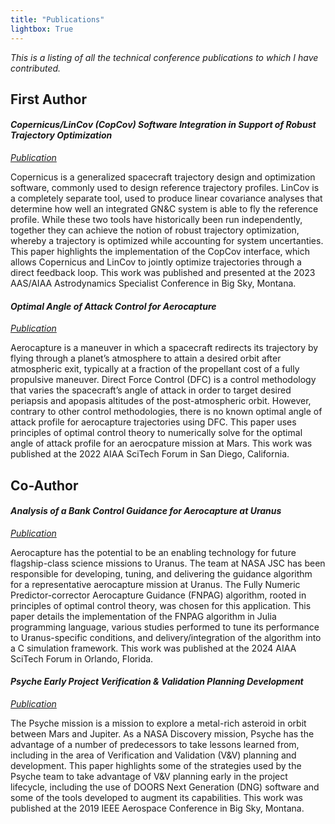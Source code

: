 ```yaml
---
title: "Publications"
lightbox: True
---
```


_This is a listing of all the technical conference publications to which I have contributed._

## First Author

#### _Copernicus/LinCov (CopCov) Software Integration in Support of Robust Trajectory Optimization_

[_Publication_](https://ntrs.nasa.gov/citations/20230010563)

Copernicus is a generalized spacecraft trajectory design and optimization software, commonly used to design reference trajectory profiles. LinCov is a completely separate tool, used to produce linear covariance analyses that determine how well an integrated GN&C system is able to fly the reference profile. While these two tools have historically been run independently, together they can achieve the notion of robust trajectory optimization, whereby a trajectory is optimized while accounting for system uncertanties. This paper highlights the implementation of the CopCov interface, which allows Copernicus and LinCov to jointly optimize trajectories through a direct feedback loop. This work was published and presented at the 2023 AAS/AIAA Astrodynamics Specialist Conference in Big Sky, Montana. 

#### _Optimal Angle of Attack Control for Aerocapture_

[_Publication_](https://arc.aiaa.org/doi/abs/10.2514/6.2022-0608)

Aerocapture is a maneuver in which a spacecraft redirects its trajectory by flying through a planet's atmosphere to attain a desired orbit after atmospheric exit, typically at a fraction of the propellant cost of a fully propulsive maneuver. Direct Force Control (DFC) is a control methodology that varies the spacecraft's angle of attack in order to target desired periapsis and apopasis altitudes of the post-atmospheric orbit. However, contrary to other control methodologies, there is no known optimal angle of attack profile for aerocapture trajectories using DFC. This paper uses principles of optimal control theory to numerically solve for the optimal angle of attack profile for an aerocpature mission at Mars. This work was published at the 2022 AIAA SciTech Forum in San Diego, California. 

## Co-Author

#### _Analysis of a Bank Control Guidance for Aerocapture at Uranus_

[_Publication_](https://arc.aiaa.org/doi/abs/10.2514/6.2024-0717)

Aerocapture has the potential to be an enabling technology for future flagship-class science missions to Uranus. The team at NASA JSC has been responsible for developing, tuning, and delivering the guidance algorithm for a representative aerocapture mission at Uranus. The Fully Numeric Predictor-corrector Aerocapture Guidance (FNPAG) algorithm, rooted in principles of optimal control theory, was chosen for this application. This paper details the implementation of the FNPAG algorithm in Julia programming language, various studies performed to tune its performance to Uranus-specific conditions, and delivery/integration of the algorithm into a C simulation framework. This work was published at the 2024 AIAA SciTech Forum in Orlando, Florida. 

#### _Psyche Early Project Verification & Validation Planning Development_

[_Publication_](https://ieeexplore.ieee.org/document/8741894)

The Psyche mission is a mission to explore a metal-rich asteroid in orbit between Mars and Jupiter. As a NASA Discovery mission, Psyche has the advantage of a number of predecessors to take lessons learned from, including in the area of Verification and Validation (V&V) planning and development. This paper highlights some of the strategies used by the Psyche team to take advantage of V&V planning early in the project lifecycle, including the use of DOORS Next Generation (DNG) software and some of the tools developed to augment its capabilities. This work was published at the 2019 IEEE Aerospace Conference in Big Sky, Montana. 